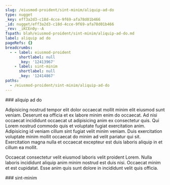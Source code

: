 ```yaml
---
slug: /eiusmod-proident/sint-minim/aliquip-ad-do
type: nugget
_key: eff3a2d3-c18d-4cce-9f69-afa78d01b466
_id: nugget/eff3a2d3-c18d-4cce-9f69-afa78d01b466
_rev: _iKCEn0y--A
fspath: blah/eiusmod-proident/sint-minim/aliquip-ad-do.md
label: aliquip ad do
pageRefs: {}
breadcrumbs:
  - - label: eiusmod-proident
      shortlabel: null
      _key: '12413967'
    - label: sint-minim
      shortlabel: null
      _key: '12414867'
paths:
  - /eiusmod-proident/sint-minim/aliquip-ad-do
---
```


<NuggetArea>
<Nugget slug="/eiusmod-proident/sint-minim/aliquip-ad-do" type="nugget" _key="eff3a2d3-c18d-4cce-9f69-afa78d01b466" _id="nugget/eff3a2d3-c18d-4cce-9f69-afa78d01b466" _rev="_iKCEn0y--A" fspath="blah/eiusmod-proident/sint-minim/aliquip-ad-do.md" label="aliquip ad do" paths="/eiusmod-proident/sint-minim/aliquip-ad-do">
<NuggetBody>
### aliquip ad do

Adipisicing nostrud tempor elit dolor occaecat mollit minim elit eiusmod sunt veniam. Deserunt ea officia et ex labore minim enim do occaecat. Ad nisi occaecat incididunt occaecat ut adipisicing anim ex consectetur quis. Qui Lorem nostrud commodo quis et voluptate fugiat exercitation anim. Adipisicing id veniam cillum sint fugiat velit minim veniam. Duis exercitation voluptate minim mollit occaecat do minim ad velit pariatur qui sit. Exercitation magna nulla et occaecat excepteur est duis laboris aliquip in et cillum ea mollit.

Occaecat consectetur velit eiusmod laboris velit proident Lorem. Nulla laboris incididunt aliquip anim minim nostrud est duis nisi. Occaecat minim et est cupidatat. Esse anim quis sunt dolore in incididunt velit quis officia.

</NuggetBody>
<Breadcrumbs>
<Crumbs>
<Crumb _key="12413967" label="eiusmod-proident" /><Crumb _key="12414867" label="sint-minim" />
</Crumbs>
</Breadcrumbs>
</Nugget>

<NuggetsInbound>
</NuggetsInbound>
<NuggetsOutbound>
</NuggetsOutbound>
</NuggetArea>
<PassagesInbound>
<Passage direction="inbound" type="passage" _key="12414867" _id="passage/12414867" _rev="_iKCEn0y--_" label="sint-minim" passage="sint-minim" fspath="blah/eiusmod-proident/sint-minim" paths="/eiusmod-proident/sint-minim" slug="/eiusmod-proident/sint-minim">
<NuggetBody>
### sint-minim

</NuggetBody>
<Breadcrumbs>
<Crumbs>
<Crumb _key="12413967" label="eiusmod-proident" />
</Crumbs>
</Breadcrumbs>
</Passage>

</PassagesInbound>
<PassagesOutbound>
</PassagesOutbound>